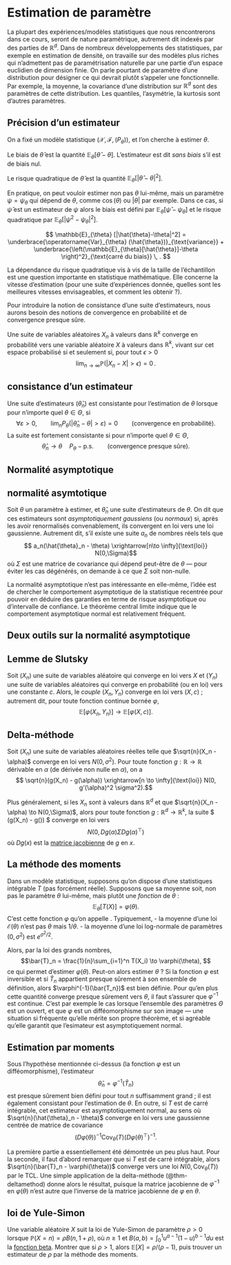 # Estimation de paramètre


La plupart des expériences/modèles statistiques que nous rencontrerons dans ce cours, seront de nature paramétrique, autrement dit indexés par des parties de $\mathbb{R}^d$. Dans de nombreux développements des statistiques, par exemple en estimation de densité, on travaille sur des modèles plus riches qui n'admettent pas de paramétrisation naturelle par une partie d'un espace euclidien de dimension finie. On parle pourtant de paramètre d'une distribution pour désigner ce qui devrait plutôt s'appeler une fonctionnelle. Par exemple, la moyenne, la covariance  d'une   distribution sur $\mathbb{R}^d$ sont des paramètres de cette distribution. Les quantiles, l'asymétrie, la kurtosis sont d'autres paramètres.

## Précision d'un estimateur

On a fixé un modèle statistique $(\mathcal{X}, \mathscr{F}, (P_\theta))$, et l'on cherche à estimer $\theta$. 



:::{#def-biais}
Le biais de $\hat{\theta}$ est la quantité $\mathbb{E}_\theta[\hat\theta - \theta]$. 
L'estimateur est dit *sans biais* s'il est de biais nul.
:::





:::{#def-rq}
Le risque quadratique de $\hat\theta$ est la quantité $\mathbb{E}_{\theta}[ |\hat{\theta}- \theta|^2]$. 
:::

En pratique, on peut vouloir estimer non pas $\theta$ lui-même, mais un paramètre $\psi = \psi_\theta$ qui dépend de $\theta$, comme $\cos(\theta)$ ou $|\theta|$ par exemple. Dans ce cas, si $\hat{\psi}$ est un estimateur de $\psi$ alors le biais est défini par $\mathbb{E}_\theta[\hat{\psi} - \psi_\theta]$ et le risque quadratique par $\mathbb{E}_\theta [ |\psi^2 - \psi_\theta|^2]$. 



:::{#thm-biaisvar}
$$
\mathbb{E}_{\theta} [|\hat{\theta}-\theta|^2]
= \underbrace{\operatorname{Var}_{\theta} (\hat{\theta})}_{\text{variance}} +
\underbrace{\left(\mathbb{E}_{\theta}[\hat{\theta}]-\theta \right)^2}_{\text{carré du biais}} \, .
$$
:::
La dépendance du risque  quadratique vis à vis de la taille de l'échantillon est une question importante en statistique mathématique. Elle concerne la vitesse d'estimation (pour une suite d'expériences donnée, quelles sont les meilleures vitesses envisageables, et comment les obtenir ?).

Pour introduire la notion de consistance d'une suite d'estimateurs,  nous aurons besoin des notions de convergence en probabilité et de convergence presque sûre.

:::{#def-cv}
Une suite de variables aléatoires $X_n$ à valeurs dans
$\mathbb{R}^k$ converge en probabilité vers une
variable aléatoire $X$ à valeurs dans
$\mathbb{R}^k$, vivant sur cet espace probabilisé si et seulement
si, pour tout $\epsilon >0$
$$
\lim_{n\to\infty} \mathbb{P} (| X_n -X|> \epsilon ) = 0 \, .
$$
:::

:::{#def-consistance}

## consistance d'un estimateur
Une suite d'estimateurs $(\widehat{\theta}_n)$ est consistante pour l'estimation de $\theta$ lorsque pour n'importe quel $\theta \in \Theta$, 
si $$ \forall \varepsilon>0, \qquad \lim_n     P_\theta ( | \widehat{\theta}_n-\theta| > \varepsilon ) =0 \qquad\text{(convergence en probabilité).}
$$
La suite est fortement consistante si pour n'importe quel $\theta \in \Theta$, $$
\hat{\theta}_n \to \theta \quad P_\theta-\text{p.s.} \qquad\text{(convergence presque sûre).}
$$

:::



## Normalité asymptotique

::: {#def-normasymp}

## normalité asymtotique

Soit $\theta$ un paramètre à estimer, et $\hat{\theta}_n$ une suite d'estimateurs de $\theta$. On dit que ces estimateurs sont *asymptotiquement gaussiens* (ou *normaux*) si, après les avoir renormalisés convenablement, ils convergent en loi vers une loi gaussienne. Autrement dit, s'il existe une suite $a_n$ de nombres réels tels que 
$$ a_n(\hat{\theta}_n - \theta) \xrightarrow[n\to \infty]{\text{loi}} N(0,\Sigma)$$
où $\Sigma$ est une matrice de covariance qui dépend peut-être de $\theta$ --- pour éviter les cas dégénérés, on demande à ce que $\Sigma$ soit non-nulle. 
:::


La normalité asymptotique n'est pas intéressante en elle-même, l'idée est de chercher le comportement asymptotique de la statistique recentrée pour pouvoir en déduire des garanties en terme de risque asymptotique ou d'intervalle de confiance. Le théorème central limite indique que le comportement asymptotique normal est relativement fréquent.

## Deux outils sur la normalité asymptotique

:::{#thm-slutsky}

## Lemme de Slutsky

Soit $(X_n)$ une suite de variables aléatoire qui converge en loi vers $X$ et $(Y_n)$ une suite de variables aléatoires qui converge en probabilité (ou en loi) vers une constante $c$. Alors, le *couple* $(X_n, Y_n)$ converge en loi vers $(X,c)$ ; autrement dit, pour toute fonction continue bornée $\varphi$, 
$$\mathbb{E}[\varphi(X_n, Y_n)] \to \mathbb{E}[\varphi(X,c)].$$
:::

:::{#thm-deltamethod}

## Delta-méthode

Soit $(X_n)$ une suite de variables aléatoires réelles telle que $\sqrt{n}(X_n - \alpha)$ converge en loi vers $N(0,\sigma^2)$. Pour toute fonction $g : \mathbb{R} \to \mathbb{R}$ dérivable en $\alpha$ (de dérivée non nulle en $\alpha$), on a 
$$ \sqrt{n}(g(X_n) - g(\alpha)) \xrightarrow[n \to \infty]{\text{loi}} N(0, g'(\alpha)^2 \sigma^2).$$

:::

Plus généralement, si les $X_n$ sont à valeurs dans $\mathbb{R}^d$ et que $\sqrt{n}(X_n - \alpha) \to N(0,\Sigma)$, alors pour toute fonction $g:\mathbb{R}^d \to \mathbb{R}^k$, la suite $ \sqrt{n}(g(X_n) - g(\alpha)) $ converge en loi vers $$ N(0, Dg(\alpha)\Sigma Dg(\alpha)^\top)$$
où $Dg(x)$ est la [matrice jacobienne](https://fr.wikipedia.org/wiki/Matrice_jacobienne) de $g$ en $x$. 

## La méthode des moments

Dans un modèle statistique, supposons qu'on dispose d'une statistiques intégrable $T$ (pas forcément réelle). Supposons que sa moyenne soit, non pas le paramètre $\theta$ lui-même, mais plutôt une *fonction* de $\theta$ :  
$$\mathbb{E}_\theta[T(X)] = \varphi(\theta).$$ 
C'est cette fonction $\varphi$ qu'on appelle \emph{moment}. Typiquement, 
- la moyenne d'une loi $\mathscr{E}(\theta)$ n'est pas $\theta$ mais $1/\theta$. 
- la moyenne d'une loi log-normale de paramètres $(0, \sigma^2)$ est $e^{\sigma^2/2}$. 

Alors, par la loi des grands nombres, 
$$\bar{T}_n = \frac{1}{n}\sum_{i=1}^n T(X_i) \to \varphi(\theta), $$
ce qui permet d'estimer $\varphi(\theta)$. Peut-on alors estimer $\theta$ ? Si la fonction $\varphi$ est inversible et si $\bar{T}_n$ appartient presque sûrement à son ensemble de définition, alors $\varphi^{-1}(\bar{T_n})$ est bien définie. Pour qu'en plus cette quantité converge presque sûrement vers $\theta$, il faut s'assurer que $\varphi^{-1}$ est continue. C'est par exemple le cas lorsque l'ensemble des paramètres $\Theta$ est un ouvert, et que $\varphi$ est un difféomorphisme sur son image --- une situation si fréquente qu'elle mérite son propre théorème, et si agréable qu'elle garantit que l'esimateur est asymptotiquement normal. 

:::{#thm-mom}

## Estimation par moments

Sous l'hypothèse mentionnée ci-dessus (la fonction $\varphi$ est un difféomorphisme), l'estimateur $$\hat{\theta}_n = \varphi^{-1}(\bar{T}_n)$$ est presque sûrement bien défini pour tout $n$ suffisamment grand ; il est également consistant pour l'estimation de $\theta$. En outre, si $T$ est de carré intégrable, cet estimateur est asymptotiquement normal, au sens où $\sqrt{n}(\hat{\theta}_n - \theta)$ converge en loi vers une gaussienne centrée de matrice de covariance
$$ (D\varphi(\theta))^{-1}\mathrm{Cov}_\theta(T)(D\varphi(\theta)^\top)^{-1}.$$

:::

:::{.proof}
La première partie a essentiellement été démontrée un peu plus haut. Pour la seconde, il faut d'abord remarquer que si $T$ est de carré intégrable, alors $\sqrt{n}(\bar{T}_n - \varphi(\theta))$ converge vers une loi $N(0, \mathrm{Cov}_\theta(T))$ par le TCL. Une simple application de la delta-méthode (@thm-deltamethod) donne alors le résultat, puisque la matrice jacobienne de $\varphi^{-1}$ en $\varphi(\theta)$ n'est autre que l'inverse de la matrice jacobienne de $\varphi$ en $\theta$. 

:::

:::{#exr-yule}

## loi de Yule-Simon


Une variable aléatoire $X$ suit la loi de Yule-Simon de paramètre $\rho>0$ lorsque $\mathbb{P}(X = n) = \rho B(n, 1+\rho)$, où $n\geqslant 1$ et  $B(a,b) = \int_0^1 u^{a-1}(1-u)^{b-1}du$ est la [fonction beta](https://en.wikipedia.org/wiki/Beta_function). Montrer que si $\rho>1$, alors $\mathbb{E}[X] = \rho/(\rho-1)$, puis trouver un estimateur de $\rho$ par la méthode des moments. 
:::
